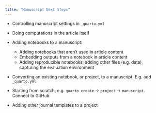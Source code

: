 ```yaml
---
title: "Manuscript Next Steps"
---
```



* Controlling manuscript settings in `_quarto.yml`

* Doing computations in the article itself

* Adding notebooks to a manuscript:
  - Adding notebooks that aren't used in article content
  - Embedding outputs from a notebook in article content
  - Adding reproducible notebooks: adding other files (e.g. data), capturing the evaluation environment

* Converting an existing notebook, or project, to a manuscript. E.g. add `_quarto.yml`

* Starting from scratch, e.g. `quarto create` -> `project` -> `manuscript`. Connect to GitHub

* Adding other journal templates to a project